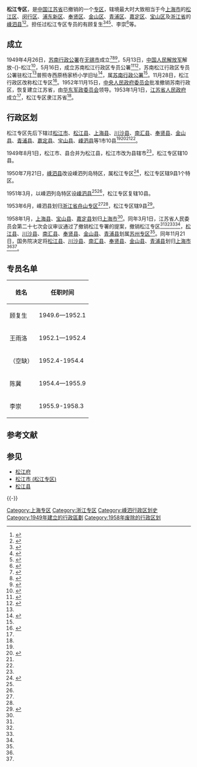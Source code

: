 {{Infobox CnCity
|name              = 松江专区
|shortname         = 
|nickname          = 
|usedname          = 
|nameorigin        = 
|image_city        = Tang Tuoluoni Jingchuang.JPG
|image_caption     = 松江专员公署驻地杨家桥小学内的[[松江唐经幢|唐陀罗尼经幢]]
|image_map         = 
|map_caption       = 
|simplified        = 
|traditional       = 
|pinyin            = 
|katakana          = 
|class             = [[专区|专区]]
|subdivision_type  = 国家
|subdivision_name  = 中华人民共和国
|subdivision_type1 = 省
|subdivision_name1 = 江苏省
|divisions = 1[[县级市|县级市]]、10[[县|县]]
|location = [[松江市_(松江专区)|松江市]]→[[松江县|松江县]]
|leader_title      = 
|leader_name       = 
|leader_title1     = 
|leader_name1      = 
|established_title = 设立
|established_date  = 1949年5月16日
|established_title1 = 撤销
|established_date1 = 1958年3月
|area_total        = 
|area_urban        = 
|population_total  = 
|population_as_of  = 
|population_density = 
|population_urban  = 
|population_urban_as_of =  
|elevation         = 
|GDP               = 
|GDP_as_of         = 
|GDPPC             =  
|areacode          = 
|postcode          = 
|carlicense        = 
|admini_division_code = 
|tree              = 
|flower            = 
|website           = 
}}

'''松江专区'''，是[[中华人民共和国|中国]][[江苏省|江苏省]]已撤销的一个[[专区|专区]]，辖境最大时大致相当于今[[上海市|上海市]]的[[松江区|松江区]]、[[闵行区|闵行区]]、[[浦东新区|浦东新区]]、[[奉贤区|奉贤区]]、[[金山区_(上海市)|金山区]]、[[青浦区|青浦区]]、[[嘉定区|嘉定区]]、[[宝山区_(上海市)|宝山区]]及[[浙江省|浙江省]]的[[嵊泗县|嵊泗县]]<ref name="上海地名志市">{{Cite web |url=http://www.shtong.gov.cn/newsite/node2/node2245/node70862/node70868/node70907/node70910/userobject1ai73644.html |title=《上海地名志》>>第二篇 政区地名>>第一章 市、区、县>>第一节 市 |access-date=2019-04-15 |archive-date=2015-09-24 |archive-url=https://web.archive.org/web/20150924124827/http://www.shtong.gov.cn/newsite/node2/node2245/node70862/node70868/node70907/node70910/userobject1ai73644.html |dead-url=no }}</ref><ref name="上海通志市区县">{{Cite web |url=http://shtong.gov.cn/newsite/node2/node2247/node4562/node79052/node79057/userobject1ai101959.html |title=《上海通志》>>第一卷 建置沿革>>第二章 区划>>第一节 市、区 县 |access-date=2019-04-15 |archive-date=2016-04-25 |archive-url=https://web.archive.org/web/20160425023055/http://www.shtong.gov.cn/Newsite/node2/node2247/node4562/node79052/node79057/userobject1ai101959.html |dead-url=no }}</ref>。担任过松江专区专员的有顾复生<ref>{{Cite web |url=http://www.shtong.gov.cn/newsite/node2/node2245/node68538/node68557/node68619/node68715/userobject1ai66442.html |title=《上海水利志》->附录->二、重大抗灾实例->一、1949年台风暴雨 |access-date=2015-04-22 |archive-date=2021-03-13 |archive-url=https://web.archive.org/web/20210313023336/http://www.shtong.gov.cn/newsite/node2/node2245/node68538/node68557/node68619/node68715/userobject1ai66442.html |dead-url=no }}</ref><ref>{{Cite web |url=http://www.shtong.gov.cn/newsite/node2/node4/node2250/node4427/node5608/node11635/node11641/userobject1ai19126.html |title=《青浦县志》->第三十四篇 人物->人物表->当代人物 |access-date=2015-04-22 |archive-date=2021-03-13 |archive-url=https://web.archive.org/web/20210313023342/http://www.shtong.gov.cn/newsite/node2/node4/node2250/node4427/node5608/node11635/node11641/userobject1ai19126.html |dead-url=no }}</ref><ref>{{Cite web |url=http://www.shtong.gov.cn/newsite/node2/node19828/node19829/node19881/node64419/userobject1ai69043.html |title=《上海年鉴1996》->--四十五、著名人物·先进集体->（三）逝世人物 |access-date=2015-04-22 |archive-date=2016-03-26 |archive-url=https://web.archive.org/web/20160326000432/http://www.shtong.gov.cn/Newsite/node2/node19828/node19829/node19881/node64419/userobject1ai69043.html |dead-url=no }}</ref>、李崇<ref>{{Cite web |url=http://www.shtong.gov.cn/newsite/node2/n86868/n86869/n87139/n87141/u1ai131021.html |title=《上海地方志》->2012年第三期->1955年，毛泽东听取松江地委汇报工作（梁潇） |access-date=2015-04-22 |archive-date=2021-03-13 |archive-url=https://web.archive.org/web/20210313023405/http://www.shtong.gov.cn/newsite/node2/n86868/n86869/n87139/n87141/u1ai131021.html |dead-url=no }}</ref>等。

== 成立 ==
1949年4月26日，[[苏南行政区|苏南行政公署]]在[[无锡市|无锡市]]成立<ref>{{Cite web |url=http://www.jssdfz.com/book/dsjz/HTM/1949.HTM |title=《江苏省志·大事记》(中)·1949年(民国38年) |access-date=2016-03-22 |archive-date=2017-01-14 |archive-url=https://web.archive.org/web/20170114095835/http://www.jssdfz.com/book/dsjz/HTM/1949.HTM |dead-url=no }}</ref><ref name="政府志大事年表">{{Cite web |url=http://www.jssdfz.com/book/zfz/ZFZ/FL/FL3.HTM |title=《江苏省志·政府志》·附录·三、大事年表 |access-date=2016-03-22 |archive-date=2017-01-14 |archive-url=https://web.archive.org/web/20170114095848/http://www.jssdfz.com/book/zfz/ZFZ/FL/FL3.HTM |dead-url=no }}</ref><ref name="苏南人民行政公署">{{Cite web |url=http://www.jssdfz.com/book/zfz/ZFZ/D5/D1J2.HTM |title=《江苏省志·政府志》·第五章 苏北、苏南人民行政公署和南京市人民政府·二、苏南人民行政公署 |access-date=2016-03-22 |archive-date=2017-01-14 |archive-url=https://web.archive.org/web/20170114095840/http://www.jssdfz.com/book/zfz/ZFZ/D5/D1J2.HTM |dead-url=no }}</ref>，5月13日，[[中国人民解放军|中国人民解放军]]解放-{}-松江<ref name="松江县志沿革">{{Cite web |url=http://www.shtong.gov.cn/newsite/node2/node4/node2250/songjiang/node46165/node46167/node61746/userobject1ai32333.html |title=《松江县志》>>第一卷 建置>>第一章 沿革与行政区划>>第一节 沿革 |access-date=2019-04-15 |archive-date=2016-03-26 |archive-url=https://web.archive.org/web/20160326223736/http://www.shtong.gov.cn/Newsite/node2/node4/node2250/songjiang/node46165/node46167/node61746/userobject1ai32333.html |dead-url=no }}</ref>，5月16日，成立苏南松江行政区专员公署<ref name="松江县志大事记">{{Cite web |url=http://www.shtong.gov.cn/newsite/node2/node4/node2250/songjiang/node46164/index.html |title=《松江县志》>>大事记 |access-date=2019-04-15 |archive-date=2020-07-27 |archive-url=https://web.archive.org/web/20200727163746/http://www.shtong.gov.cn/newsite/node2/node4/node2250/songjiang/node46164/index.html |dead-url=no }}</ref><ref name="江苏省人民政府松江区专员公署">{{Cite web |url=http://www.dajs.gov.cn/art/2003/8/1/art_1549_20929.html |title=江苏省档案信息网>档案服务>省馆馆藏>馆藏全宗介绍>中华人民共和国时期档案>江苏省人民政府松江区专员公署 全宗号 3235 |access-date=2016-03-22 |archive-url=https://web.archive.org/web/20170114060823/http://www.dajs.gov.cn/art/2003/8/1/art_1549_20929.html |archive-date=2017-01-14 |dead-url=yes }}</ref>，苏南松江行政区专员公署驻松江<ref name="松江县志沿革" />普照寺西原杨家桥小学旧址<ref name="松江县志府、县机构地址">{{Cite web |url=http://www.shtong.gov.cn/newsite/node2/node4/node2250/songjiang/node46165/node46174/node61747/userobject1ai32345.html |title=《松江县志》>>第一卷 建置>>第二章 县城>>第四节 府、县机构地址 |access-date=2019-04-15 |archive-date=2016-03-31 |archive-url=https://web.archive.org/web/20160331104735/http://www.shtong.gov.cn/newsite/node2/node4/node2250/songjiang/node46165/node46174/node61747/userobject1ai32345.html |dead-url=no }}</ref>，属[[苏南行政公署|苏南行政公署]]<ref name="上海地名志市" />。11月28日，松江行政区改称松江专区<ref name="省级行署区市">{{Cite web |url=http://www.jssdfz.com/book/mzz/D2/D5J1.html |title=《江苏省志·民政志》·第二章 行政区划·第五节 解放后区划·一、省级行署区、市 |access-date=2016-03-22 |archive-date=2017-01-14 |archive-url=https://web.archive.org/web/20170114095844/http://www.jssdfz.com/book/mzz/D2/D5J1.html |dead-url=no }}</ref>。1952年11月15日，[[中央人民政府委员会|中央人民政府委员会]]批准撤销苏南行政区，恢复建立江苏省，由[[华东军政委员会|华东军政委员会]]领导。1953年1月1日，[[江苏省人民政府|江苏省人民政府]]成立<ref name="中华人民共和国建立以后" />，松江专区隶江苏省<ref name="松江县志沿革" />。

==行政区划==
松江专区先后下辖过[[松江市_(松江专区)|松江市]]、[[松江县|松江县]]、[[上海县|上海县]]、[[川沙县|川沙县]]、[[南汇县|南汇县]]、[[奉贤县|奉贤县]]、[[金山县|金山县]]、[[青浦县|青浦县]]、[[嘉定县|嘉定县]]、[[宝山县|宝山县]]、[[嵊泗县|嵊泗县]]等1市10县<ref name="上海地名志市" /><ref name="中华人民共和国建立以后">{{Cite web |url=http://www.jssdfz.com/book/dlz/D3/D8J.HTM |title=《江苏省志·地理志》·第三章 建置沿革·第八节 中华人民共和国建立以后 |access-date=2016-03-22 |archive-date=2015-08-11 |archive-url=https://web.archive.org/web/20150811092301/http://www.jssdfz.com/book/dlz/D3/D8J.HTM |dead-url=no }}</ref><ref name="苏南人民行政公署"></ref><ref name="省级行署区市"></ref>。

1949年8月1日，松江市、县合并为松江县，松江市改为县辖市<ref name="松江县志大事记" />，松江专区辖10县。

1950年7月21日，[[嵊泗县|嵊泗县]]改设嵊泗列岛特区，属松江专区<ref name="嵊泗历史沿革">{{Cite web |url=http://www.shengsi.gov.cn/_shengsi/lsgk/index.htm |title=中国嵊泗政府门户网站->嵊泗概况->历史概况->历史沿革 |access-date=2015-04-22 |archive-date=2015-04-16 |archive-url=https://web.archive.org/web/20150416001048/http://www.shengsi.gov.cn/_shengsi/lsgk/index.htm |dead-url=no }}</ref>，松江专区辖9县1个特区。

1951年3月，以嵊泗列岛特区设[[嵊泗县|嵊泗县]]<ref name="上海地名志市" /><ref name="嵊泗历史沿革" />，松江专区复辖10县。

1953年6月，嵊泗县划归[[浙江省|浙江省]][[舟山专区|舟山专区]]<ref name="上海地名志市" /><ref name="嵊泗历史沿革" />，松江专区辖9县<ref name="上海通志解放后">{{Cite web |url=http://shtong.gov.cn/newsite/node2/node2247/node4562/node79051/node79055/userobject1ai101957.html |title=《上海通志》>>第一卷 建置沿革>>第一章 建置>>第五节 解放后 |access-date=2019-04-15 |archive-date=2016-04-25 |archive-url=https://web.archive.org/web/20160425023053/http://www.shtong.gov.cn/Newsite/node2/node2247/node4562/node79051/node79055/userobject1ai101957.html |dead-url=no }}</ref>。

1958年1月，[[上海县|上海县]]、[[宝山县|宝山县]]、[[嘉定县|嘉定县]]划归[[上海市|上海市]]<ref name="上海地名志市"></ref>。同年3月1日，江苏省人民委员会第二十七次会议审议通过了撤销松江专署的提案，撤销松江专区<ref name="上海地名志市" /><ref name="上海通志市区县" /><ref name="松江县志沿革" /><ref name="政府志大事年表"></ref>，[[松江县|松江县]]、[[川沙县|川沙县]]、[[南汇县|南汇县]]、[[奉贤县|奉贤县]]、[[金山县|金山县]]、[[青浦县|青浦县]]划属[[苏州专区|苏州专区]]<ref name="上海地名志市" />。同年11月21日，国务院决定将[[松江县|松江县]]、[[川沙县|川沙县]]、[[南汇县|南汇县]]、[[奉贤县|奉贤县]]、[[金山县|金山县]]、[[青浦县|青浦县]]划归[[上海市|上海市]]<ref name="上海地名志市" /><ref name="政府志大事年表"></ref>。

==专员名单==
{| class="wikitable"
|-
!姓名 !! 任职时间 
|-
| 顾复生 || 1949.6—1952.1
|-
| 王雨洛 || 1952.1—1952.4
|-
| （空缺） || 1952.4-1954.4
|-
|陈冀 || 1954.4—1955.9
|-
|李崇 || 1955.9-1958.3
|}

== 参考文献 ==
{{reflist}}

== 参见 ==
{{Portal box|中华人民共和国|江苏|上海}}
* [[松江府|松江府]]
* [[松江市_(松江专区)|松江市 (松江专区)]]
* [[松江县|松江县]]

{{-}}
{{江苏行政区划史|PRC}}
{{中华人民共和国上海市已撤销县级行政区|nocat}}

[[Category:上海专区|Category:上海专区]]
[[Category:浙江专区|Category:浙江专区]]
[[Category:嵊泗行政区划史|Category:嵊泗行政区划史]]
[[Category:1949年建立的行政區劃|Category:1949年建立的行政區劃]]
[[Category:1958年废除的行政区划|Category:1958年废除的行政区划]]